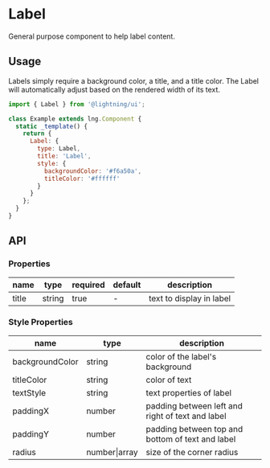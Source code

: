 
# Label

General purpose component to help label content.

## Usage

Labels simply require a background color, a title, and a title color. The Label will automatically adjust based on the rendered width of its text.

```js
import { Label } from '@lightning/ui';

class Example extends lng.Component {
  static _template() {
    return {
      Label: {
        type: Label,
        title: 'Label',
        style: {
          backgroundColor: '#f6a50a',
          titleColor: '#ffffff'
        }
      }
    };
  }
}
```

<Canvas>
  <Story id="elements-label--basic" />
</Canvas>

## API

### Properties

| name  | type   | required | default | description              |
| ----- | ------ | -------- | ------- | ------------------------ |
| title | string | true     | -       | text to display in label |

### Style Properties

| name            | type          | description                                      |
| --------------- | ------------- | ------------------------------------------------ |
| backgroundColor | string        | color of the label's background                  |
| titleColor      | string        | color of text                                    |
| textStyle       | string        | text properties of label                         |
| paddingX        | number        | padding between left and right of text and label |
| paddingY        | number        | padding between top and bottom of text and label |
| radius          | number\|array | size of the corner radius                        |
